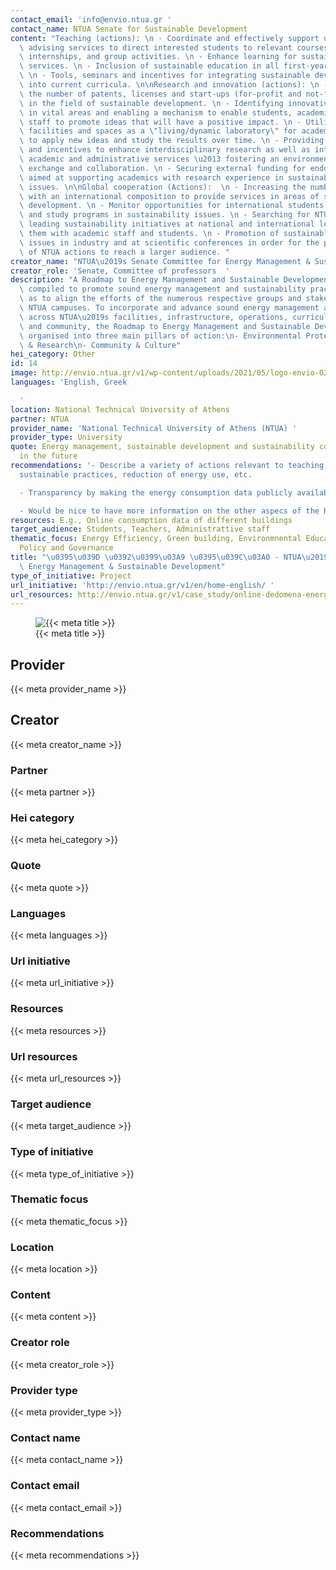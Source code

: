 ```yaml
---
contact_email: 'info@envio.ntua.gr '
contact_name: NTUA Senate for Sustainable Development
content: "Teaching (actions): \n - Coordinate and effectively support undergraduate\
  \ advising services to direct interested students to relevant courses, orientations,\
  \ internships, and group activities. \n - Enhance learning for sustainability related\
  \ services. \n - Inclusion of sustainable education in all first-year seminars.\
  \ \n - Tools, seminars and incentives for integrating sustainable development components\
  \ into current curricula. \n\nResearch and innovation (actions): \n - Increasing\
  \ the number of patents, licenses and start-ups (for-profit and not-for-profit)\
  \ in the field of sustainable development. \n - Identifying innovative approaches\
  \ in vital areas and enabling a mechanism to enable students, academics and other\
  \ staff to promote ideas that will have a positive impact. \n - Utilization of NTUA\
  \ facilities and spaces as a \"living/dynamic laboratory\" for academics and students\
  \ to apply new ideas and study the results over time. \n - Providing opportunities\
  \ and incentives to enhance interdisciplinary research as well as interaction between\
  \ academic and administrative services \u2013 fostering an environment of information\
  \ exchange and collaboration. \n - Securing external funding for endowed chairs\
  \ aimed at supporting academics with research experience in sustainable development\
  \ issues. \n\nGlobal cooperation (Actions):  \n - Increasing the number of projects\
  \ with an international composition to provide services in areas of sustainable\
  \ development. \n - Monitor opportunities for international students regarding services\
  \ and study programs in sustainability issues. \n - Searching for NTUA graduates\
  \ leading sustainability initiatives at national and international level and connecting\
  \ them with academic staff and students. \n - Promotion of sustainable development\
  \ issues in industry and at scientific conferences in order for the positive impact\
  \ of NTUA actions to reach a larger audience. "
creator_name: "NTUA\u2019s Senate Committee for Energy Management & Sustainability"
creator_role: 'Senate, Committee of professors  '
description: "A Roadmap to Energy Management and Sustainable Development has been\
  \ compiled to promote sound energy management and sustainability practices as well\
  \ as to align the efforts of the numerous respective groups and stakeholders across\
  \ NTUA campuses. To incorporate and advance sound energy management and sustainability\
  \ across NTUA\u2019s facilities, infrastructure, operations, curriculum, research\
  \ and community, the Roadmap to Energy Management and Sustainable Development is\
  \ organised into three main pillars of action:\n- Environmental Protection\n- Education\
  \ & Research\n- Community & Culture"
hei_category: Other
id: 14
image: http://envio.ntua.gr/v1/wp-content/uploads/2021/05/logo-envio-02.jpg
languages: 'English, Greek

  '
location: National Technical University of Athens
partner: NTUA
provider_name: 'National Technical University of Athens (NTUA) '
provider_type: University
quote: Energy management, sustainable development and sustainability constituteinvestment
  in the future
recommendations: '- Describe a variety of actions relevant to teaching, research,
  sustainable practices, reduction of energy use, etc.

  - Transparency by making the energy consumption data publicly available

  - Would be nice to have more information on the other aspecs of the Roadmap'
resources: E.g., Online consumption data of different buildings
target_audience: Students, Teachers, Administrattive staff
thematic_focus: Energy Efficiency, Green building, Environmnental Education and Awareness,
  Policy and Governance
title: "\u0395\u039D \u0392\u0399\u03A9 \u0395\u039C\u03A0 - NTUA\u2019s Roadmap to\
  \ Energy Management & Sustainable Development"
type_of_initiative: Project
url_initiative: 'http://envio.ntua.gr/v1/en/home-english/ '
url_resources: http://envio.ntua.gr/v1/case_study/online-dedomena-energeiakis-katanalosis/
---
```


![{{< meta title >}}]({{< meta image >}})

## Provider

{{< meta provider_name >}}

## Creator

{{< meta creator_name >}}

### Partner

{{< meta partner >}}

### Hei category

{{< meta hei_category >}}

### Quote

{{< meta quote >}}

### Languages

{{< meta languages >}}

### Url initiative

{{< meta url_initiative >}}

### Resources

{{< meta resources >}}

### Url resources

{{< meta url_resources >}}

### Target audience

{{< meta target_audience >}}

### Type of initiative

{{< meta type_of_initiative >}}

### Thematic focus

{{< meta thematic_focus >}}

### Location

{{< meta location >}}

### Content

{{< meta content >}}

### Creator role

{{< meta creator_role >}}

### Provider type

{{< meta provider_type >}}

### Contact name

{{< meta contact_name >}}

### Contact email

{{< meta contact_email >}}

### Recommendations

{{< meta recommendations >}}

